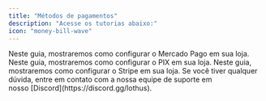 ```yaml
---
title: "Métodos de pagamentos"
description: "Acesse os tutorias abaixo:"
icon: "money-bill-wave"
---
```


<CardGroup cols="1">
  <Card title="Mercado Pago" icon="pix" horizontal href="https://mintlify.com/docs/quickstart">
    Neste guia, mostraremos como configurar o Mercado Pago em sua loja.
  </Card>
</CardGroup>

<CardGroup cols="1">
  <Card title="PIX" icon="money-bill-wave" horizontal href="https://mintlify.com/docs/quickstart">
    Neste guia, mostraremos como configurar o PIX em sua loja.
  </Card>
</CardGroup>

<CardGroup cols="1">
  <Card title="Stripe" icon="stripe" horizontal href="https://mintlify.com/docs/quickstart">
    Neste guia, mostraremos como configurar o Stripe em sua loja.
  </Card>
</CardGroup>

<Info>
  Se você tiver qualquer dúvida, entre em contato com a nossa equipe de suporte em nosso [Discord](https://discord.gg/lothus).
</Info>